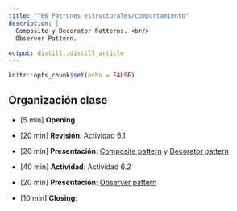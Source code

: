 ```yaml
---
title: "TE6 Patrones estructurales/comportamiento"
description: |
  Composite y Decorator Patterns. <br/>
  Observer Pattern.
  
output: distill::distill_article
---
```


```r
knitr::opts_chunk$set(echo = FALSE)
```

## Organización clase

-   [5 min] **Opening**

-   [20 min] **Revisión**: Actividad 6.1

-   [20 min] **Presentación**: [Composite pattern](slides/TE6_composite.html) y [Decorator pattern](slides/TE6_decorator.html)

-   [40 min] **Actividad**: Actividad 6.2

-   [20 min] **Presentación**: [Observer pattern](slides/TE6_observer.html)

-   [10 min] **Closing**: 

